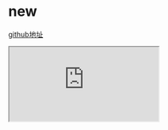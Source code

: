 # new

[github地址](https://github.com/The-End-Hero/xiping/blob/master/packages/new/index.ts)

<iframe style={{height: 800, width: "100%"}}
        loading="lazy"
        src="https://github1s.com/The-End-Hero/xiping/blob/master/packages/new/index.ts"/>

